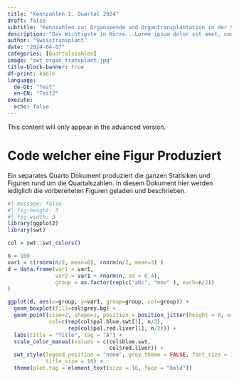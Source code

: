 ```yaml
---
title: "Kennzahlen 1. Quartal 2024"
draft: false
subtitle: "Kennzahlen zur Organspende und Organtransplantation in der Schweiz"
description: "Das Wichtigste in Kürze...Lorem ipsum dolor sit amet, consectetur adipisici elit, sed eiusmod tempor incidunt ut labore et dolore magna aliqua. Ut enim ad minim veniam, quis nostrud exercitation ullamco laboris nisi ut aliquid ex ea commodi consequat. Quis aute iure reprehenderit in voluptate velit esse cillum dolore eu fugiat nulla pariatur. Excepteur sint obcaecat cupiditat non proident, sunt in culpa qui officia deserunt mollit anim id est laborum."
author: "Swisstransplant"
date: "2024-04-07"
categories: [Quartalszahlen]
image: "swt_organ_transplant.jpg"
title-block-banner: true
df-print: kable
language:
  de-DE: "Test"
  en-EN: "Test2"
execute:
  echo: false
---
```


::: {.content-visible when-profile="deutsch"}
This content will only appear in the advanced version.
:::

# Code welcher eine Figur Produziert

Ein separates Quarto Dokument produziert die ganzen Statisiken und Figuren rund um die Quartalszahlen. In diesem Dokument hier werden lediglich die vorbereiteten Figuren geladen und beschrieben.

```r
#| message: false
#| fig-height: 3
#| fig-width: 3
library(ggplot2)
library(swt)

col = swt::swt_colors()

n = 100
var1 = c(rnorm(n/2, mean=0), rnorm(n/2, mean=3) )
d = data.frame(var1 = var1,
               var2 = var1 + rnorm(n, sd = 0.4),
               group = as.factor(rep(c("abc", "mno" ), each=n/2))
)

ggplot(d, aes(x=group, y=var1, group=group, col=group)) +
  geom_boxplot(fill=col$grey.bg) + 
  geom_point(size=2, shape=1, position = position_jitter(height = 0, width = 0.25),
             col=c(rep(col$pal.blue.swt[1], n/2),
                   rep(col$pal.red.liver[1], n/2))) +
  labs(title = "Title", tag = "A") +
  scale_color_manual(values = c(col$blue.swt,
                                col$red.liver)) +
  swt_style(legend_position = "none", grey_theme = FALSE, font_size = 14,
            title_size = 16) + 
  theme(plot.tag = element_text(size = 16, face = "bold"))
```

